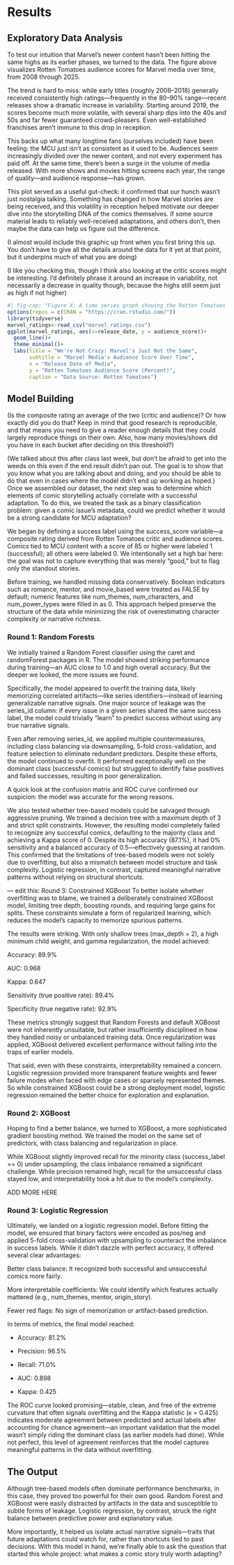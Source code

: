 # Results

## Exploratory Data Analysis

To test our intuition that Marvel’s newer content hasn’t been hitting the same highs as its earlier phases, we turned to the data. The figure above visualizes Rotten Tomatoes audience scores for Marvel media over time, from 2008 through 2025.

The trend is hard to miss: while early titles (roughly 2008–2018) generally received consistently high ratings—frequently in the 80–90% range—recent releases show a dramatic increase in variability. Starting around 2019, the scores become much more volatile, with several sharp dips into the 40s and 50s and far fewer guaranteed crowd-pleasers. Even well-established franchises aren't immune to this drop in reception.

This backs up what many longtime fans (ourselves included) have been feeling: the MCU just isn’t as consistent as it used to be. Audiences seem increasingly divided over the newer content, and not every experiment has paid off. At the same time, there's been a surge in the volume of media released. With more shows and movies hitting screens each year, the range of quality—and audience response—has grown.

This plot served as a useful gut-check: it confirmed that our hunch wasn’t just nostalgia talking. Something has changed in how Marvel stories are being received, and this volatility in reception helped motivate our deeper dive into the storytelling DNA of the comics themselves. If some source material leads to reliably well-received adaptations, and others don’t, then maybe the data can help us figure out the difference.

(I almost would include this graphic up front when you first bring this up. You don't have to give all the details around the data for it yet at that point, but it underpins much of what you are doing)

(I like you checking this, though I think also looking at the critic scores might be interesting. I'd definitely phrase it around an increase in variability, not necessarily a decrease in quality though, because the highs still seem just as high if not higher)

```r
#| fig-cap: "Figure X: A time series graph showing the Rotten Tomatoes Audience Scores for Marvel Media over Time."
options(repos = c(CRAN = "https://cran.rstudio.com/"))
library(tidyverse)
marvel_ratings<-read_csv("marvel_ratings.csv")
ggplot(marvel_ratings, aes(x=release_date, y = audience_score))+
  geom_line()+
  theme_minimal()+
  labs(title = "We're Not Crazy: Marvel's Just Not the Same",
       subtitle = "Marvel Media's Audience Score Over Time",
       x = "Release Date of Media",
       y = "Rotten Tomatoes Audience Score (Percent)",
       caption = "Data Source: Rotten Tomatoes")
```




## Model Building

(Is the composite rating an average of the two (critic and audience)? Or how exactly did you do that? Keep in mind that good research is reproducible, and that means you need to give a reader enough details that they could largely reproduce things on their own. Also, how many movies/shows did you have in each bucket after deciding on this threshold?)

(We talked about this after class last week, but don't be afraid to get into the weeds on this even if the end result didn't pan out. The goal is to show that you know what you are talking about and doing, and you should be able to do that even in cases where the model didn't end up working as hoped.)
Once we assembled our dataset, the next step was to determine which elements of comic storytelling actually correlate with a successful adaptation. To do this, we treated the task as a binary classification problem: given a comic issue’s metadata, could we predict whether it would be a strong candidate for MCU adaptation?

We began by defining a success label using the success_score variable—a composite rating derived from Rotten Tomatoes critic and audience scores. Comics tied to MCU content with a score of 85 or higher were labeled 1 (successful); all others were labeled 0. We intentionally set a high bar here: the goal was not to capture everything that was merely “good,” but to flag only the standout stories.

Before training, we handled missing data conservatively. Boolean indicators such as romance, mentor, and movie_based were treated as FALSE by default; numeric features like num_themes, num_characters, and num_power_types were filled in as 0. This approach helped preserve the structure of the data while minimizing the risk of overestimating character complexity or narrative richness.

### Round 1: Random Forests
We initially trained a Random Forest classifier using the caret and randomForest packages in R. The model showed striking performance during training—an AUC close to 1.0 and high overall accuracy. But the deeper we looked, the more issues we found.

Specifically, the model appeared to overfit the training data, likely memorizing correlated artifacts—like series identifiers—instead of learning generalizable narrative signals. One major source of leakage was the series_id column: if every issue in a given series shared the same success label, the model could trivially “learn” to predict success without using any true narrative signals.

Even after removing series_id, we applied multiple countermeasures, including class balancing via downsampling, 5-fold cross-validation, and feature selection to eliminate redundant predictors. Despite these efforts, the model continued to overfit. It performed exceptionally well on the dominant class (successful comics) but struggled to identify false positives and failed successes, resulting in poor generalization.

A quick look at the confusion matrix and ROC curve confirmed our suspicion: the model was accurate for the wrong reasons.

We also tested whether tree-based models could be salvaged through aggressive pruning. We trained a decision tree with a maximum depth of 3 and strict split constraints. However, the resulting model completely failed to recognize any successful comics, defaulting to the majority class and achieving a Kappa score of 0. Despite its high accuracy (87.1%), it had 0% sensitivity and a balanced accuracy of 0.5—effectively guessing at random. This confirmed that the limitations of tree-based models were not solely due to overfitting, but also a mismatch between model structure and task complexity. Logistic regression, in contrast, captured meaningful narrative patterns without relying on structural shortcuts.

--- edit this: Round 3: Constrained XGBoost
To better isolate whether overfitting was to blame, we trained a deliberately constrained XGBoost model, limiting tree depth, boosting rounds, and requiring large gains for splits. These constraints simulate a form of regularized learning, which reduces the model’s capacity to memorize spurious patterns.

The results were striking. With only shallow trees (max_depth = 2), a high minimum child weight, and gamma regularization, the model achieved:

Accuracy: 89.9%

AUC: 0.968

Kappa: 0.647

Sensitivity (true positive rate): 89.4%

Specificity (true negative rate): 92.9%

These metrics strongly suggest that Random Forests and default XGBoost were not inherently unsuitable, but rather insufficiently disciplined in how they handled noisy or unbalanced training data. Once regularization was applied, XGBoost delivered excellent performance without falling into the traps of earlier models.

That said, even with these constraints, interpretability remained a concern. Logistic regression provided more transparent feature weights and fewer failure modes when faced with edge cases or sparsely represented themes. So while constrained XGBoost could be a strong deployment model, logistic regression remained the better choice for exploration and explanation.

### Round 2: XGBoost
Hoping to find a better balance, we turned to XGBoost, a more sophisticated gradient boosting method. We trained the model on the same set of predictors, with class balancing and regularization in place.

While XGBoost slightly improved recall for the minority class (success_label == 0) under upsampling, the class imbalance remained a significant challenge. While precision remained high, recall for the unsuccessful class stayed low, and interpretability took a hit due to the model’s complexity. 

ADD MORE HERE

### Round 3: Logistic Regression

Ultimately, we landed on a logistic regression model. Before fitting the model, we ensured that binary factors were encoded as pos/neg and applied 5-fold cross-validation with upsampling to counteract the imbalance in success labels. While it didn’t dazzle with perfect accuracy, it offered several clear advantages:

Better class balance: It recognized both successful and unsuccessful comics more fairly.

More interpretable coefficients: We could identify which features actually mattered (e.g., num_themes, mentor, origin_story).

Fewer red flags: No sign of memorization or artifact-based prediction.

In terms of metrics, the final model reached:

- Accuracy: 81.2%

- Precision: 96.5%

- Recall: 71.0%

- AUC: 0.898

- Kappa: 0.425

The ROC curve looked promising—stable, clean, and free of the extreme curvature that often signals overfitting and the Kappa statistic (κ = 0.425) indicates moderate agreement between predicted and actual labels after accounting for chance agreement—an important validation that the model wasn’t simply riding the dominant class (as earlier models had done). While not perfect, this level of agreement reinforces that the model captures meaningful patterns in the data without overfitting.

## The Output
Although tree-based models often dominate performance benchmarks, in this case, they proved too powerful for their own good. Random Forest and XGBoost were easily distracted by artifacts in the data and susceptible to subtle forms of leakage. Logistic regression, by contrast, struck the right balance between predictive power and explanatory value.

More importantly, it helped us isolate actual narrative signals—traits that future adaptations could watch for, rather than shortcuts tied to past decisions. With this model in hand, we’re finally able to ask the question that started this whole project: what makes a comic story truly worth adapting?

